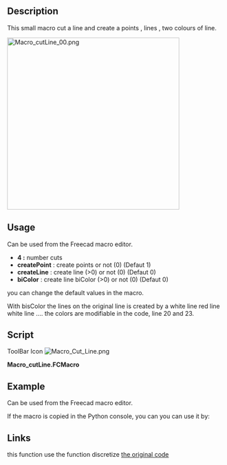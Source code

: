 <languages/>
<translate>
<!--T:1-->
{{Macro
|Name=Macro Cut Line
|Icon=Macro_Cut_Line.png
|Description=Cut a line giving as an argument number cut, create line, bicolor, create point. The new line is created in the real coordinate of object, not in the coordinate of the Body.<br/>{{ColoredText|(Command line, paste this complete macro in the Python console)}}.
|Author=mario52
|Version=2.0
|Date=2019/06/17
|FCVersion=All
|Download=[https://wiki.freecad.org/images/3/35/Macro_Cut_Line.png ToolBar Icon]
}}

<!--T:2-->
==Description==
This small macro cut a line and create a points , lines , two colours of line.

</translate>
[[File:Macro cutLine 00.png|400px]]
<translate>
<!--T:14-->
{{Caption|cutLine}}

==Usage== <!--T:3-->

<!--T:4-->
Can be used from the Freecad macro editor.

<!--T:6-->
*'''4 :''' number cuts
*'''createPoint''' : create points or not (0) (Defaut 1)
*'''createLine''' : create line (>0) or not (0) (Defaut 0)
*'''biColor''' : create line biColor (>0) or not (0) (Defaut 0)


<!--T:7-->
you can change the default values in the macro.

<!--T:8-->
With bisColor the lines on the original line is created by a white line red line white line .... the colors are modifiable in the code, line 20 and 23.

==Script== <!--T:9-->
</translate>
ToolBar Icon [[Image:Macro_Cut_Line.png]]

'''Macro_cutLine.FCMacro'''

{{MacroCode|code=
#################################################################
# https://forum.freecad.org/viewtopic.php?f=3&t=4217&hilit=discretize
# 08/03/2015 2019/06/17

__title__   = "cutLine"
__author__  = "Mario52"
__version__ = "00.02"
__date__    = "2019/06/17"

import Draft, Part
def cutLine(numberOfPoints = 2, createPoint = 1, createLine = 0, biColor = 0):           # create a points of forme

    def createLines(numberOfPoints, points, biColor):                                        # create line
        biscolor = 0
        for lin in range(numberOfPoints-1):
            creaLine = [FreeCAD.Vector(points[lin]),FreeCAD.Vector(points[lin+1])]
            wire = Draft.makeWire(creaLine,closed=False,face=False,support=None)
            if biColor != 0:                                                                 # biColor 
                if biscolor == 0:
                    FreeCADGui.ActiveDocument.getObject(wire.Name).LineColor = (1.0,0.0,0.0) # 255 = 1 (10 = (1/255 * 10 ))
                    biscolor = 1
                else:
                    FreeCADGui.ActiveDocument.getObject(wire.Name).LineColor = (1.0,1.0,1.0) # 255 = 1 (10 = (1/255 * 10 ))
                    biscolor = 0
    try:
        points = []
        points[:] = []
        selectionObjects = FreeCADGui.Selection.getSelectionEx()         # getSelectionEx
        numberOfPoints += 1
        for selection in selectionObjects:
            compteur = pas = 0
            for selectedEdge in selection.SubObjects:
                    FreeCAD.Console.PrintMessage(selectionObjects[0].SubElementNames[compteur] + "\n")                   
#                    print( selectionObjects[0].SubElementNames[compteur])# getSelectionEx
                    compteur += 1                                              
                    points = selectedEdge.discretize(numberOfPoints)   
                    if createLine != 0:
                        createLines(numberOfPoints, points, biColor)
                    for p in points:
                        if createPoint != 0:
                            Draft.makePoint( p.x, p.y, p.z)
                        FreeCAD.Console.PrintMessage(str(compteur)+" X"+ str(p.x)+" Y"+ str(p.y)+ " Z"+ str(p.z) + "\n")
#                        print( compteur," X", p.x, " Y", p.y, " Z", p.z)
                    pas = 1                                              #

            if pas == 0:                                                 # the not SubObjects
                selectionObjects = FreeCADGui.Selection.getSelection()   # select all elements
                FreeCAD.Console.PrintMessage(selectionObjects[0].Name + "\n")
#                print( selectionObjects[0].Name)                         # getSelection()
                compteur = 0
                for ii in enumerate(selectionObjects[0].Shape.Edges): 
                    compteur += 1
                    points = ii[1].discretize(numberOfPoints)            # discretize the element
                    for p in points:
                        if createPoint != 0:
                            Draft.makePoint( p.x, p.y, p.z)              # create points
                        FreeCAD.Console.PrintMessage(str(compteur)+" X"+ str(p.x)+" Y"+ str(p.y)+ " Z"+ str(p.z) + "\n")
#                         print( compteur, " X", p.x, " Y", p.y, " Z", p.z)  # list and display the coordinates
                    if createLine != 0:
                        createLines(numberOfPoints, points, biColor)
    except:
        FreeCAD.Console.PrintError("Error" + "\n" + "Give : cutLine(numberOfPoints = 2, createPoint = 1, createLine = 0, biColor = 0)"+"\n")
        FreeCAD.Console.PrintError("Select the complete shape or separate wire(s) line, circle ..."+"\n")

#        print( "Error : Give cutLine(numberOfPoints = 2, createPoint = 1, createLine = 0, biColor = 0)")

# Example in command line (paste the macro in FC Python console) and write:
#cutLine(2, createLine = 1, biColor = 1, createPoint = 0)

}}
<translate>

==Example== <!--T:11-->

<!--T:12-->
Can be used from the Freecad macro editor.

<!--T:13-->
If the macro is copied in the Python console, you can you can use it by:
</translate>

{{Code|code=
cutLine(4, createLine = 1, biColor = 1, createPoint = 0)
}}
<translate>
<!--T:10-->
==Links==
this function use the function discretize [https://forum.freecad.org/viewtopic.php?f=3&t=4217&hilit=discretize the original code]

</translate>